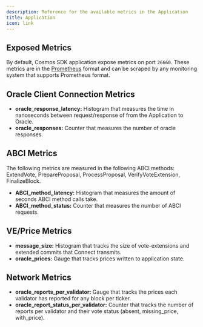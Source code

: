 ```yaml
---
description: Reference for the available metrics in the Application
title: Application
icon: link
---
```


## Exposed Metrics
By default, Cosmos SDK application expose metrics on port `26660`. These metrics are in the [Prometheus](https://prometheus.io/docs/introduction/overview/) format and can be scraped by any monitoring system that supports Prometheus format.

## Oracle Client Connection Metrics

- **oracle_response_latency:** Histogram that measures the time in nanoseconds between request/response of from the Application to Oracle.
- **oracle_responses:** Counter that measures the number of oracle responses.

## ABCI Metrics
The following metrics are measured in the following ABCI methods: ExtendVote, PrepareProposal, ProcessProposal, VerifyVoteExtension, FinalizeBlock.

- **ABCI_method_latency:** Histogram that measures the amount of seconds ABCI method calls take.
- **ABCI_method_status:** Counter that measures the number of ABCI requests.

## VE/Price Metrics

- **message_size:** Histogram that tracks the size of vote-extensions and extended commits that Connect transmits.
- **oracle_prices:** Gauge that tracks prices written to application state.

## Network Metrics
- **oracle_reports_per_validator:** Gauge that tracks the prices each validator has reported for any block per ticker.
- **oracle_report_status_per_validator:** Counter that tracks the number of reports per validator and their vote status (absent, missing_price, with_price).